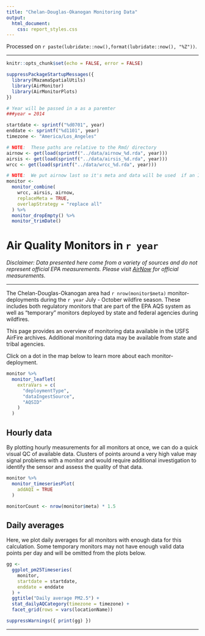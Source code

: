 ```yaml
---
title: "Chelan-Douglas-Okanogan Monitoring Data"
output:
  html_document: 
    css: report_styles.css
---
```


Processed on `r paste(lubridate::now(),format(lubridate::now(), "%Z"))`.

----

```r
knitr::opts_chunk$set(echo = FALSE, error = FALSE)

suppressPackageStartupMessages({
  library(MazamaSpatialUtils)
  library(AirMonitor)
  library(AirMonitorPlots)
})

# Year will be passed in a as a paremter
###year = 2014

startdate <- sprintf("%d0701", year)
enddate <- sprintf("%d1101", year)
timezone <- "America/Los_Angeles"
```

```r
# NOTE:  These paths are relative to the Rmd/ directory
airnow <- get(load(sprintf("../data/airnow_%d.rda", year)))
airsis <- get(load(sprintf("../data/airsis_%d.rda", year)))
wrcc <- get(load(sprintf("../data/wrcc_%d.rda", year)))

# NOTE:  We put airnow last so it's meta and data will be used  if an ID appears more than once
monitor <-
  monitor_combine(
    wrcc, airsis, airnow,
    replaceMeta = TRUE,
    overlapStrategy = "replace all"
  ) %>%
  monitor_dropEmpty() %>%
  monitor_trimDate()

```

# Air Quality Monitors in `r year`

_Disclaimer: Data presented here come from a variety of sources and do not 
represent official EPA measurements. Please visit
[AirNow](https://www.airnow.gov) for official measurements._

----

The Chelan-Douglas-Okanogan area had `r nrow(monitor$meta)` monitor-deployments 
during the `r year` July - October wildfire season. These includes both regulatory 
monitors that are part of the EPA AQS system as well as "temporary" monitors 
deployed by state and federal agencies during wildfires.

This page provides an overview of monitoring data available in the USFS AirFire 
archives. Additional monitoring data may be available from state and tribal
agencies.

Click on a dot in the map below to learn more about each monitor-deployment.

```r
monitor %>%
  monitor_leaflet(
    extraVars = c(
      "deploymentType",
      "dataIngestSource",
      "AQSID"
    )
  )
```

## Hourly data

By plotting hourly measurements for all monitors at once, we can do a quick
visual QC of available data. Clusters of points 
around a very high value may signal problems with a monitor and would require 
additional investigation to identify the sensor and assess the quality of that data.

```r
monitor %>%
  monitor_timeseriesPlot(
    addAQI = TRUE
  )

monitorCount <- nrow(monitor$meta) * 1.5
```

## Daily averages

Here, we plot daily averages for all monitors with enough data for this 
calculation. Some temporary monitors may not have enough valid data points per
day and will be omitted from the plots below.

```r
gg <-
  ggplot_pm25Timeseries(
    monitor,
    startdate = startdate,
    enddate = enddate
  ) +
  ggtitle("Daily average PM2.5") +
  stat_dailyAQCategory(timezone = timezone) +
  facet_grid(rows = vars(locationName))

suppressWarnings({ print(gg) })

```

-----





